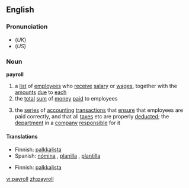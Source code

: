 ==English==

===Pronunciation===
*(''UK'') {{IPA|/ˈpeɪɹəʊl/}}
*(''US'') {{IPA|/ˈpeɪɹoʊl/}}

===Noun===
{{wikipedia}}
'''payroll'''
# a [[list]] of [[employee]]s who [[receive]] [[salary]] or [[wages]], together with the [[amount]]s [[due]] to [[each]]
# the [[total]] [[sum]] of [[money]] [[paid]] to employees
#{{computing}} the [[series]] of [[accounting]] [[transaction]]s that [[ensure]] that employees are paid correctly, and that all [[taxes]] etc are properly [[deducted]]; the [[department]] in a [[company]] [[responsible]] for it

====Translations====
{{trans-top|a list of employees who receive salary or wages, together with the amounts due to each}}
*Finnish: [[palkkalista]]
*Spanish: [[nómina]] {{f}} {{italbrac|Latin America}}, [[planilla]] {{f}} {{italbrac|Central America}}, [[plantilla]] {{f}} {{italbrac|Spain}}
{{trans-mid}}
{{trans-bottom}}

{{trans-top|the total sum of money paid to employees}}
{{trans-mid}}
{{trans-bottom}}

{{trans-top|the series of accounting transactions that ensure that employees are paid correctly}}
*Finnish: [[palkkalista]]
{{trans-mid}}
{{trans-bottom}}

[[vi:payroll]]
[[zh:payroll]]